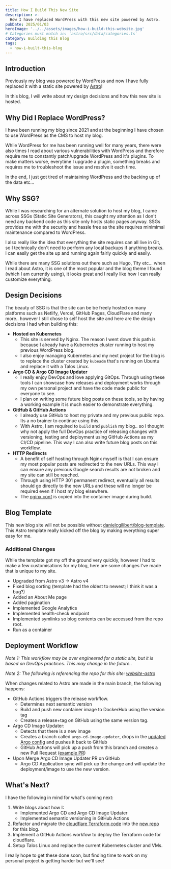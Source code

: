 ```yaml
---
title: How I Build This New Site
description: >-
  How I have replaced WordPress with this new site powered by Astro.
pubDate: 2025/01/03
heroImage: '../../assets/images/how-i-build-this-website.jpg'
# Categories must match in: `astro/src/data/categories.ts`
category: Building this Blog
tags:
  - how-i-built-this-blog
---
```


## Introduction
Previously my blog was powered by WordPress and now I have fully replaced it with a static site powered by [Astro](https://astro.build)!

In this blog, I will write about my design decisions and how this new site is hosted.

## Why Did I Replace WordPress?
I have been running my blog since 2021 and at the beginning I have chosen to use WordPress as the CMS to host my blog.

While WordPress for me has been running well for many years, there were also times I read about various vulnerabilities with WordPress and therefore require me to constantly patch/upgrade WordPress and it's plugins. To make matters worse, everytime I upgrade a plugin, something breaks and requires me to troubleshoot the issue and resolve it each time.

In the end, I just got tired of maintaining WordPress and the backing up of the data etc...

## Why SSG?
While I was researching for an alternate solution to host my blog, I came across SSGs (Static Site Generators), this caught my attention as I  don't need any backend code as this site only hosts static pages anyway. SSGs provides me with the security and hassle free as the site requires minimimal maintenance compared to WordPress.

I also really like the idea that everything the site requires can all live in Git, so I technically don't need to perform any local backups if anything breaks. I can easily get the site up and running again fairly quickly and easily.

While there are many SSG solutions out there such as Hugo, 11ty etc... when I read about Astro, it is one of the most popular and the blog theme I found (which I am currently using), it looks great and I really like how I can really customize everything.

## Design Decisions
The beauty of SSG is that the site can be be freely hosted on many platforms such as Netlify, Vercel, GitHub Pages, CloudFlare and many more.. however I still chose to self host the site and here are the design decisions I had when building this:

- **Hosted on Kubernetes**
  - This site is served by Nginx. The reason I went down this path is because I already have a Kubernetes cluster running to host my previous WordPress blog.
  - I also enjoy managing Kubernetes and my next project for the blog is to replace the cluster created by `kubeadm` that's running on Ubuntu and replace it with a Talos Linux.
- **Argo CD & Argo CD Image Updater**
  - I really enjoy DevOps and love applying GitOps. Through using these tools I can showcase how releases and deployment works through my own personal project and have the code made public for everyone to see.
  - I plan on writing some future blog posts on these tools, so by having a working example it is much easier to demonstrate everything.
- **GitHub & GitHub Actions**
  - I already use GitHub to host my private and my previous public repo. Its a no brainer to continue using this.
  - With Astro, I am required to `build` and `publish` my blog.. so I thought why not apply the full DevOps practice of releasing changes with versioning, testing and deployment using GitHub Actions as my CI/CD pipeline. This way I can also write future blog posts on this workflow.
- **HTTP Redirects**
  - A benefit of self hosting through Nginx myself is that I can ensure my most popular posts are redirected to the new URLs. This way I can ensure any previous Google search results are not broken and my site can still be reached.
  - Through using HTTP 301 permanent redirect, eventually all results should go directly to the new URLs and these will no longer be required even if I host my blog elsewhere.
  - The [nginx.conf](https://github.com/88lexd/website-astro/blob/main/nginx.conf) is copied into the container image during build.

## Blog Template
This new blog site will not be possible without [danielcgilibert/blog-template](https://github.com/danielcgilibert/blog-template). This Astro template really kicked off the blog by making everything super easy for me.

### Additional Changes
While the template got my off the ground very quickly, however I had to make a few customisations for my blog, here are some changes I've made that is unique to my site.

- Upgraded from Astro v3 -> Astro v4
- Fixed blog sorting (template had the oldest to newest; I think it was a bug?)
- Added an About Me page
- Added pagination
- Implemented Google Analytics
- Implemented health-check endpoint
- Implemented symlinks so blog contents can be accessed from the repo root.
- Run as a container

## Deployment Workflow
*Note 1: This workflow may be over engineered for a static site, but it is based on DevOps practices. This may change in the future..*

*Note 2: The following is referencing the repo for this site: [website-astro](https://github.com/88lexd/website-astro)*

When changes related to Astro are made in the main branch, the following happens:

- GitHub Actions triggers the release workflow.
	- Determines next semantic version
	- Build and push new container image to DockerHub using the version tag
	- Creates a release+tag on GitHub using the same version tag.
- Argo CD Image Updater:
	- Detects that there is a new image
	- Creates a branch called `argo-cd-image-updater`, drops in the [updated Argo config](https://github.com/88lexd/website-astro/blob/main/infra/website-chart/.argocd-source-website-astro.yaml) and pushes it back to GitHub
	- GitHub Actions will pick up a push from this branch and creates a new Pull Request ([example PR](https://github.com/88lexd/website-astro/pull/26/files))
- Upon Merge Argo CD Image Updater PR on GitHub
	- Argo CD Application sync will pick up the change and will update the deployment/image to use the new version.

## What's Next?
I have the following in mind for what's coming next:

1. Write blogs about how I:
    - Implemented Argo CD and Argo CD Image Updater
    - Implemented semantic versioning in GitHub Actions
2. Refactor and migrate the [cloudflare Terraform code](https://github.com/88lexd/lexd-solutions/tree/main/archived-wordpress/1-infra-configuration/3-cloudflare) into the [new repo](https://github.com/88lexd/website-astro) for this blog.
3. Implement a GitHub Actions workfow to deploy the Terraform code for cloudflare.
4. Setup Talos Linux and replace the current Kubernetes cluster and VMs.

I really hope to get these done soon, but finding time to work on my personal project is getting harder but we'll see!

